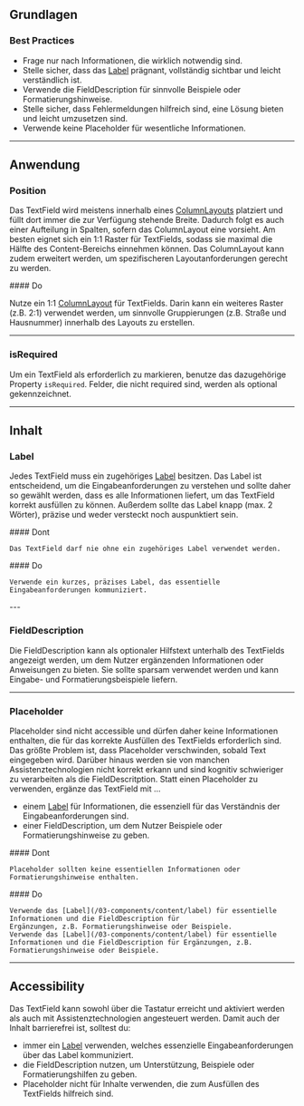 ## Grundlagen

### Best Practices

- Frage nur nach Informationen, die wirklich notwendig sind.
- Stelle sicher, dass das [Label](/03-components/content/label) prägnant,
  vollständig sichtbar und leicht verständlich ist.
- Verwende die FieldDescription für sinnvolle Beispiele oder
  Formatierungshinweise.
- Stelle sicher, dass Fehlermeldungen hilfreich sind, eine Lösung bieten und
  leicht umzusetzen sind.
- Verwende keine Placeholder für wesentliche Informationen.

---

## Anwendung

### Position

Das TextField wird meistens innerhalb eines
[ColumnLayouts](/03-components/structure/column-layout) platziert und füllt dort
immer die zur Verfügung stehende Breite. Dadurch folgt es auch einer Aufteilung
in Spalten, sofern das ColumnLayout eine vorsieht. Am besten eignet sich ein 1:1
Raster für TextFields, sodass sie maximal die Hälfte des Content-Bereichs
einnehmen können. Das ColumnLayout kann zudem erweitert werden, um
spezifischeren Layoutanforderungen gerecht zu werden.

<Do example="columnLayout">
  #### Do

Nutze ein 1:1 [ColumnLayout](/03-components/structure/column-layout) für
TextFields. Darin kann ein weiteres Raster (z.B. 2:1) verwendet werden, um
sinnvolle Gruppierungen (z.B. Straße und Hausnummer) innerhalb des Layouts zu
erstellen.

</Do>

---

### isRequired

Um ein TextField als erforderlich zu markieren, benutze das dazugehörige
Property `isRequired`. Felder, die nicht required sind, werden als optional
gekennzeichnet.

<LiveCodeEditor example="required" editorCollapsed />

---

## Inhalt

### Label

Jedes TextField muss ein zugehöriges [Label](/03-components/content/label)
besitzen. Das Label ist entscheidend, um die Eingabeanforderungen zu verstehen
und sollte daher so gewählt werden, dass es alle Informationen liefert, um das
TextField korrekt ausfüllen zu können. Außerdem sollte das Label knapp (max. 2
Wörter), präzise und weder versteckt noch auspunktiert sein.

<DoAndDont>
  <Dont example="withoutLabel">
    #### Dont

    Das TextField darf nie ohne ein zugehöriges Label verwendet werden.

  </Dont>
  <Do example="default">
    #### Do

    Verwende ein kurzes, präzises Label, das essentielle Eingabeanforderungen kommuniziert.

  </Do>
</DoAndDont>
---

### FieldDescription

Die FieldDescription kann als optionaler Hilfstext unterhalb des TextFields
angezeigt werden, um dem Nutzer ergänzenden Informationen oder Anweisungen zu
bieten. Sie sollte sparsam verwendet werden und kann Eingabe- und
Formatierungsbeispiele liefern.

---

### Placeholder

Placeholder sind nicht accessible und dürfen daher keine Informationen
enthalten, die für das korrekte Ausfüllen des TextFields erforderlich sind. Das
größte Problem ist, dass Placeholder verschwinden, sobald Text eingegeben wird.
Darüber hinaus werden sie von manchen Assistenztechnologien nicht korrekt erkann
und sind kognitiv schwieriger zu verarbeiten als die FieldDescritption. Statt
einen Placeholder zu verwenden, ergänze das TextField mit ...

- einem [Label](/03-components/content/label) für Informationen, die essenziell
  für das Verständnis der Eingabeanforderungen sind.
- einer FieldDescription, um dem Nutzer Beispiele oder Formatierungshinweise zu
  geben.

<DoAndDont>
  <Dont example="placeholder">
    #### Dont

    Placeholder sollten keine essentiellen Informationen oder Formatierungshinweise enthalten.

  </Dont>
  <Do example="default">
    #### Do

    Verwende das [Label](/03-components/content/label) für essentielle Informationen und die FieldDescription für
    Ergänzungen, z.B. Formatierungshinweise oder Beispiele.
    Verwende das [Label](/03-components/content/label) für essentielle Informationen und die FieldDescription für Ergänzungen, z.B. Formatierungshinweise oder Beispiele.

  </Do>
</DoAndDont>

---

## Accessibility

Das TextField kann sowohl über die Tastatur erreicht und aktiviert werden als
auch mit Assistenztechnologien angesteuert werden. Damit auch der Inhalt
barrierefrei ist, solltest du:

- immer ein [Label](/03-components/content/label) verwenden, welches essenzielle
  Eingabeanforderungen über das Label kommuniziert.
- die FieldDescription nutzen, um Unterstützung, Beispiele oder
  Formatierungshilfen zu geben.
- Placeholder nicht für Inhalte verwenden, die zum Ausfüllen des TextFields
  hilfreich sind.

